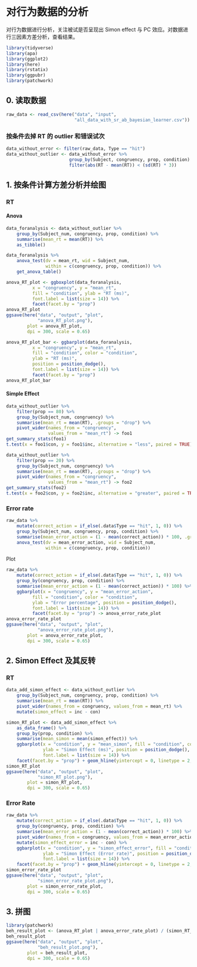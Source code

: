 # 对行为数据的分析

对行为数据进行分析，关注被试是否呈现出 Simon effect 与 PC 效应。对数据进行三因素方差分析，查看结果。

```r
library(tidyverse)
library(apa)
library(ggplot2)
library(here)
library(rstatix)
library(ggpubr)
library(patchwork)
```

## 0. 读取数据
```r
raw_data <- read_csv(here("data", "input",
                          "all_data_with_sr_ab_bayesian_learner.csv"))
```

### 按条件去掉 RT 的 outlier 和错误试次
```r
data_without_error <- filter(raw_data, Type == "hit")
data_without_outlier <- data_without_error %>%
                        group_by(Subject, congruency, prop, condition) %>%
                        filter(abs(RT - mean(RT)) < (sd(RT) * 3))
```

## 1. 按条件计算方差分析并绘图

### RT

#### Anova
```r
data_foranalysis <- data_without_outlier %>%
    group_by(Subject_num, congruency, prop, condition) %>%
    summarise(mean_rt = mean(RT)) %>%
    as_tibble()
```
```r
data_foranalysis %>%
    anova_test(dv = mean_rt, wid = Subject_num,
               within = c(congruency, prop, condition)) %>%
    get_anova_table()
```

```r
anova_RT_plot <- ggboxplot(data_foranalysis, 
          x = "congruency", y = "mean_rt", 
          fill = "condition", ylab = "RT (ms)", 
          font.label = list(size = 14)) %>%
          facet(facet.by = "prop")
anova_RT_plot
ggsave(here("data", "output", "plot",
            "anova_RT_plot.png"),
        plot = anova_RT_plot,
        dpi = 300, scale = 0.65)

anova_RT_plot_bar <- ggbarplot(data_foranalysis, 
          x = "congruency", y = "mean_rt", 
          fill = "condition", color = "condition",
          ylab = "RT (ms)", 
          position = position_dodge(),
          font.label = list(size = 14)) %>%
          facet(facet.by = "prop")
anova_RT_plot_bar
```

#### Simple Effect
```r
data_without_outlier %>%
    filter(prop == 80) %>%
    group_by(Subject_num, congruency) %>%
    summarise(mean_rt = mean(RT), .groups = "drop") %>%
    pivot_wider(names_from = "congruency",
                values_from = "mean_rt") -> foo1
get_summary_stats(foo1)
t.test(x = foo1$con, y = foo1$inc, alternative = "less", paired = TRUE) %>% t_apa()

data_without_outlier %>%
    filter(prop == 20) %>%
    group_by(Subject_num, congruency) %>%
    summarise(mean_rt = mean(RT), .groups = "drop") %>%
    pivot_wider(names_from = "congruency",
                values_from = "mean_rt") -> foo2
get_summary_stats(foo2)
t.test(x = foo2$con, y = foo2$inc, alternative = "greater", paired = TRUE) %>% t_apa()
```

### Error rate
```r
raw_data %>%
    mutate(correct_action = if_else(.data$Type == "hit", 1, 0)) %>%
    group_by(Subject_num, congruency, prop, condition) %>%
    summarise(mean_error_action = (1 - mean(correct_action)) * 100, .groups = "drop") %>%
    anova_test(dv = mean_error_action, wid = Subject_num,
               within = c(congruency, prop, condition))
```

Plot
```r
raw_data %>%
    mutate(correct_action = if_else(.data$Type == "hit", 1, 0)) %>%
    group_by(congruency, prop, condition) %>%
    summarise(mean_error_action = (1 - mean(correct_action)) * 100) %>%
    ggbarplot(x = "congruency", y = "mean_error_action",
          fill = "condition", color = "condition",
          ylab = "Error percentage", position = position_dodge(),
          font.label = list(size = 14)) %>%
          facet(facet.by = "prop") -> anova_error_rate_plot
anova_error_rate_plot
ggsave(here("data", "output", "plot",
            "anova_error_rate_plot.png"),
        plot = anova_error_rate_plot,
        dpi = 300, scale = 0.65)
```

## 2. Simon Effect 及其反转

### RT
```r
data_add_simon_effect <- data_without_outlier %>%
    group_by(Subject_num, congruency, prop, condition) %>%
    summarise(mean_rt = mean(RT)) %>%
    pivot_wider(names_from = congruency, values_from = mean_rt) %>%
    mutate(simon_effect = inc - con)

simon_RT_plot <- data_add_simon_effect %>%
    as_data_frame() %>%
    group_by(prop, condition) %>%
    summarise(mean_simon = mean(simon_effect)) %>%
    ggbarplot(x = "condition", y = "mean_simon", fill = "condition", color = "condition",
              ylab = "Simon Effect (ms)", position = position_dodge(),
              font.label = list(size = 14)) %>%
    facet(facet.by = "prop") + geom_hline(yintercept = 0, linetype = 2, color = "darkgray", size = 1)  + rremove("legend")
simon_RT_plot
ggsave(here("data", "output", "plot",
            "simon_RT_plot.png"), 
        plot = simon_RT_plot,
        dpi = 300, scale = 0.65)
```

### Error Rate
```r
raw_data %>%
    mutate(correct_action = if_else(.data$Type == "hit", 1, 0)) %>%
    group_by(congruency, prop, condition) %>%
    summarise(mean_error_action = (1 - mean(correct_action)) * 100) %>%
    pivot_wider(names_from = congruency, values_from = mean_error_action) %>%
    mutate(simon_effect_error = inc - con) %>%
    ggbarplot(x = "condition", y = "simon_effect_error", fill = "condition", color = "condition",
              ylab = "Simon Effect (Error rate)", position = position_dodge(),
              font.label = list(size = 14)) %>%
    facet(facet.by = "prop") + geom_hline(yintercept = 0, linetype = 2, color = "darkgray", size = 1)  + rremove("legend") -> simon_error_rate_plot
simon_error_rate_plot
ggsave(here("data", "output", "plot",
            "simon_error_rate_plot.png"),
        plot = simon_error_rate_plot,
        dpi = 300, scale = 0.65)
```

## 3. 拼图
```r
library(patchwork)
beh_result_plot <- (anova_RT_plot | anova_error_rate_plot) / (simon_RT_plot | simon_error_rate_plot) + plot_annotation(tag_levels = 'A')
beh_result_plot
ggsave(here("data", "output", "plot",
            "beh_result_plot.png"),
        plot = beh_result_plot,
        dpi = 300, scale = 0.65)
```

